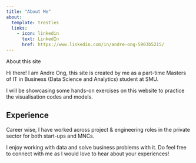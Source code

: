 ```yaml
---
title: "About Me"
about:
  template: trestles
  links:
    - icon: linkedin
      text: LinkedIn
      href: https://www.linkedin.com/in/andre-ong-5903b5215/
---
```


About this site

Hi there!
I am Andre Ong, this site is created by me as a part-time Masters of IT in Business (Data Science and Analytics) student at SMU. 

I will be showcasing some hands-on exercises on this website to practice the visualisation codes and models.


## Experience
Career wise, I have worked across project & engineering roles in the private sector for both start-ups and MNCs.

I enjoy working with data and solve business problems with it. Do feel free to connect with me as I would love to hear about your experiences!
